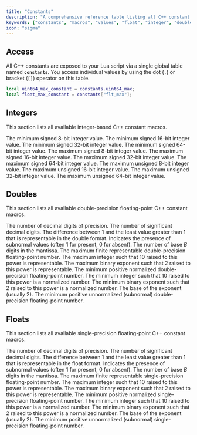 ```yaml
---
title: "Constants"
description: "A comprehensive reference table listing all C++ constant macros and their equivalent values available for use within the Lua environment."
keywords: ["constants", "macros", "values", "float", "integer", "double", "int", "lua", "c++", "reference", "table", "data"]
icon: "sigma"
---
```


## Access

All C++ constants are exposed to your Lua script via a single global table named **`constants`**. You access individual values by using the dot (`.`) or bracket (`[]`) operator on this table.

```lua
local uint64_max_constant = constants.uint64_max;
local float_max_constant = constants["flt_max"];
```

## Integers

This section lists all available integer-based C++ constant macros.

<ParamField path="int8_min" type="number"> The minimum signed 8-bit integer value.</ParamField>
<ParamField path="int16_min" type="number"> The minimum signed 16-bit integer value.</ParamField>
<ParamField path="int32_min" type="number"> The minimum signed 32-bit integer value.</ParamField>
<ParamField path="int64_min" type="number"> The minimum signed 64-bit integer value.</ParamField>
<ParamField path="int8_max" type="number"> The maximum signed 8-bit integer value.</ParamField>
<ParamField path="int16_max" type="number"> The maximum signed 16-bit integer value.</ParamField>
<ParamField path="int32_max" type="number"> The maximum signed 32-bit integer value.</ParamField>
<ParamField path="int64_max" type="number"> The maximum signed 64-bit integer value.</ParamField>
<ParamField path="uint8_max" type="number"> The maximum unsigned 8-bit integer value.</ParamField>
<ParamField path="uint16_max" type="number"> The maximum unsigned 16-bit integer value.</ParamField>
<ParamField path="uint32_max" type="number"> The maximum unsigned 32-bit integer value.</ParamField>
<ParamField path="uint64_max" type="number"> The maximum unsigned 64-bit integer value.</ParamField>

## Doubles

This section lists all available double-precision floating-point C++ constant macros.

<ParamField path="dbl_decimal_dig" type="number"> The number of decimal digits of precision.</ParamField>
<ParamField path="dbl_dig" type="number"> The number of significant decimal digits.</ParamField>
<ParamField path="dbl_epsilon" type="number"> The difference between $1$ and the least value greater than $1$ that is representable in the double format.</ParamField>
<ParamField path="dbl_has_subnorm" type="number"> Indicates the presence of subnormal values (often $1$ for present, $0$ for absent).</ParamField>
<ParamField path="dbl_mant_dig" type="number"> The number of base $B$ digits in the mantissa.</ParamField>
<ParamField path="dbl_max" type="number"> The maximum finite representable double-precision floating-point number.</ParamField>
<ParamField path="dbl_max_10_exp" type="number"> The maximum integer such that $10$ raised to this power is representable.</ParamField>
<ParamField path="dbl_max_exp" type="number"> The maximum binary exponent such that $2$ raised to this power is representable.</ParamField>
<ParamField path="dbl_min" type="number"> The minimum positive normalized double-precision floating-point number.</ParamField>
<ParamField path="dbl_min_10_exp" type="number"> The minimum integer such that $10$ raised to this power is a normalized number.</ParamField>
<ParamField path="dbl_min_exp" type="number"> The minimum binary exponent such that $2$ raised to this power is a normalized number.</ParamField>
<ParamField path="dbl_radix" type="number"> The base of the exponent (usually $2$).</ParamField>
<ParamField path="dbl_true_min" type="number"> The minimum positive unnormalized (subnormal) double-precision floating-point number.</ParamField>

## Floats

This section lists all available single-precision floating-point C++ constant macros.

<ParamField path="flt_decimal_dig" type="number"> The number of decimal digits of precision.</ParamField>
<ParamField path="flt_dig" type="number"> The number of significant decimal digits.</ParamField>
<ParamField path="flt_epsilon" type="number"> The difference between $1$ and the least value greater than $1$ that is representable in the float format.</ParamField>
<ParamField path="flt_has_subnorm" type="number"> Indicates the presence of subnormal values (often $1$ for present, $0$ for absent).</ParamField>
<ParamField path="flt_mant_dig" type="number"> The number of base $B$ digits in the mantissa.</ParamField>
<ParamField path="flt_max" type="number"> The maximum finite representable single-precision floating-point number.</ParamField>
<ParamField path="flt_max_10_exp" type="number"> The maximum integer such that $10$ raised to this power is representable.</ParamField>
<ParamField path="flt_max_exp" type="number"> The maximum binary exponent such that $2$ raised to this power is representable.</ParamField>
<ParamField path="flt_min" type="number"> The minimum positive normalized single-precision floating-point number.</ParamField>
<ParamField path="flt_min_10_exp" type="number"> The minimum integer such that $10$ raised to this power is a normalized number.</ParamField>
<ParamField path="flt_min_exp" type="number"> The minimum binary exponent such that $2$ raised to this power is a normalized number.</ParamField>
<ParamField path="flt_radix" type="number"> The base of the exponent (usually $2$).</ParamField>
<ParamField path="flt_true_min" type="number"> The minimum positive unnormalized (subnormal) single-precision floating-point number.</ParamField>
